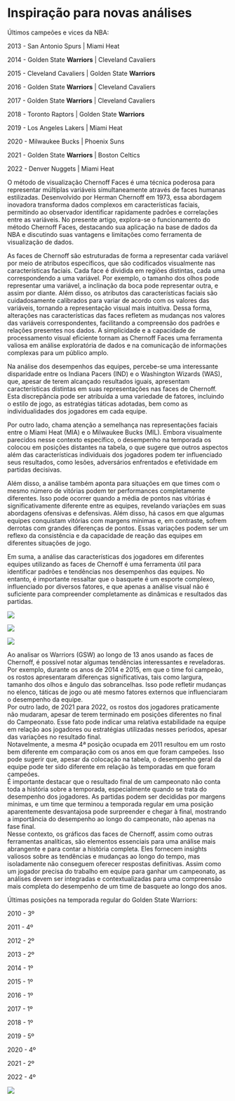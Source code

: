 # Inspiração para novas análises

Últimos campeões e vices da NBA:

2013 - San Antonio Spurs \| Miami Heat

2014 - Golden State **Warriors** \| Cleveland Cavaliers

2015 - Cleveland Cavaliers \| Golden State **Warriors**

2016 - Golden State **Warriors** \| Cleveland Cavaliers

2017 - Golden State **Warriors** \| Cleveland Cavaliers

2018 - Toronto Raptors \| Golden State **Warriors**

2019 - Los Angeles Lakers \| Miami Heat

2020 - Milwaukee Bucks \| Phoenix Suns

2021 - Golden State **Warriors** \| Boston Celtics

2022 - Denver Nuggets \| Miami Heat

O método de visualização Chernoff Faces é uma técnica poderosa para representar múltiplas variáveis ​​simultaneamente através de faces humanas estilizadas. Desenvolvido por Herman Chernoff em 1973, essa abordagem inovadora transforma dados complexos em características faciais, permitindo ao observador identificar rapidamente padrões e correlações entre as variáveis. No presente artigo, explora-se o funcionamento do método Chernoff Faces, destacando sua aplicação na base de dados da NBA e discutindo suas vantagens e limitações como ferramenta de visualização de dados.

As faces de Chernoff são estruturadas de forma a representar cada variável por meio de atributos específicos, que são codificados visualmente nas características faciais. Cada face é dividida em regiões distintas, cada uma correspondendo a uma variável. Por exemplo, o tamanho dos olhos pode representar uma variável, a inclinação da boca pode representar outra, e assim por diante. Além disso, os atributos das características faciais são cuidadosamente calibrados para variar de acordo com os valores das variáveis, tornando a representação visual mais intuitiva. Dessa forma, alterações nas características das faces refletem as mudanças nos valores das variáveis correspondentes, facilitando a compreensão dos padrões e relações presentes nos dados. A simplicidade e a capacidade de processamento visual eficiente tornam as Chernoff Faces uma ferramenta valiosa em análise exploratória de dados e na comunicação de informações complexas para um público amplo.

Na análise dos desempenhos das equipes, percebe-se uma interessante disparidade entre os Indiana Pacers (IND) e o Washington Wizards (WAS), que, apesar de terem alcançado resultados iguais, apresentam características distintas em suas representações nas faces de Chernoff. Esta discrepância pode ser atribuída a uma variedade de fatores, incluindo o estilo de jogo, as estratégias táticas adotadas, bem como as individualidades dos jogadores em cada equipe.

Por outro lado, chama atenção a semelhança nas representações faciais entre o Miami Heat (MIA) e o Milwaukee Bucks (MIL). Embora visualmente parecidos nesse contexto específico, o desempenho na temporada os colocou em posições distantes na tabela, o que sugere que outros aspectos além das características individuais dos jogadores podem ter influenciado seus resultados, como lesões, adversários enfrentados e efetividade em partidas decisivas.

Além disso, a análise também aponta para situações em que times com o mesmo número de vitórias podem ter performances completamente diferentes. Isso pode ocorrer quando a média de pontos nas vitórias é significativamente diferente entre as equipes, revelando variações em suas abordagens ofensivas e defensivas. Além disso, há casos em que algumas equipes conquistam vitórias com margens mínimas e, em contraste, sofrem derrotas com grandes diferenças de pontos. Essas variações podem ser um reflexo da consistência e da capacidade de reação das equipes em diferentes situações de jogo.

Em suma, a análise das características dos jogadores em diferentes equipes utilizando as faces de Chernoff é uma ferramenta útil para identificar padrões e tendências nos desempenhos das equipes. No entanto, é importante ressaltar que o basquete é um esporte complexo, influenciado por diversos fatores, e que apenas a análise visual não é suficiente para compreender completamente as dinâmicas e resultados das partidas.

![](imagens/20.png)

![](imagens/21.jpeg)

![](imagens/22.jpeg)

Ao analisar os Warriors (GSW) ao longo de 13 anos usando as faces de Chernoff, é possível notar algumas tendências interessantes e reveladoras.\
Por exemplo, durante os anos de 2014 e 2015, em que o time foi campeão, os rostos apresentaram diferenças significativas, tais como largura, tamanho dos olhos e ângulo das sobrancelhas. Isso pode refletir mudanças no elenco, táticas de jogo ou até mesmo fatores externos que influenciaram o desempenho da equipe.\
Por outro lado, de 2021 para 2022, os rostos dos jogadores praticamente não mudaram, apesar de terem terminado em posições diferentes no final do Campeonato. Esse fato pode indicar uma relativa estabilidade na equipe em relação aos jogadores ou estratégias utilizadas nesses períodos, apesar das variações no resultado final.\
Notavelmente, a mesma 4ª posição ocupada em 2011 resultou em um rosto bem diferente em comparação com os anos em que foram campeões. Isso pode sugerir que, apesar da colocação na tabela, o desempenho geral da equipe pode ter sido diferente em relação às temporadas em que foram campeões.\
É importante destacar que o resultado final de um campeonato não conta toda a história sobre a temporada, especialmente quando se trata do desempenho dos jogadores. As partidas podem ser decididas por margens mínimas, e um time que terminou a temporada regular em uma posição aparentemente desvantajosa pode surpreender e chegar à final, mostrando a importância do desempenho ao longo do campeonato, não apenas na fase final.\
Nesse contexto, os gráficos das faces de Chernoff, assim como outras ferramentas analíticas, são elementos essenciais para uma análise mais abrangente e para contar a história completa. Eles fornecem insights valiosos sobre as tendências e mudanças ao longo do tempo, mas isoladamente não conseguem oferecer respostas definitivas. Assim como um jogador precisa do trabalho em equipe para ganhar um campeonato, as análises devem ser integradas e contextualizadas para uma compreensão mais completa do desempenho de um time de basquete ao longo dos anos.

Últimas posições na temporada regular do Golden State Warriors:

2010 - 3º

2011 - 4º

2012 - 2º

2013 - 2º

2014 - 1º

2015 - 1º

2016 - 1º

2017 - 1º

2018 - 1º

2019 - 5º

2020 - 4º

2021 - 2º

2022 - 4º

![](imagens/23.png)
